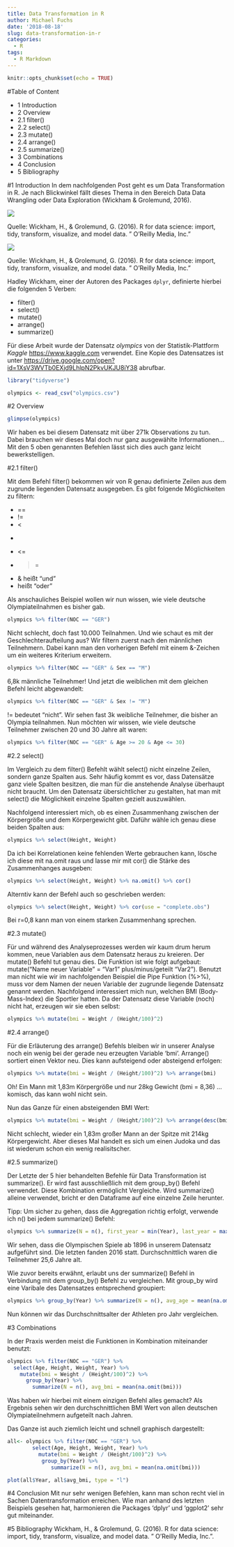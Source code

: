 ```yaml
---
title: Data Transformation in R
author: Michael Fuchs
date: '2018-08-18'
slug: data-transformation-in-r
categories:
  - R
tags:
  - R Markdown
---
```


```r
knitr::opts_chunk$set(echo = TRUE)
```
#Table of Content

+ 1 Introduction
+ 2 Overview
+ 2.1 filter()
+ 2.2 select()
+ 2.3 mutate()
+ 2.4 arrange()
+ 2.5 summarize()
+ 3 Combinations
+ 4 Conclusion
+ 5 Bibliography


#1 Introduction
In dem nachfolgenden Post geht es um Data Transformation in R. Je nach Blickwinkel fällt dieses Thema in den Bereich Data Data Wrangling oder Data Exploration (Wickham & Grolemund, 2016). 

![](http://r4ds.had.co.nz/diagrams/data-science-wrangle.png)

Quelle: Wickham, H., & Grolemund, G. (2016). R for data science: import, tidy, transform, visualize, and model data. " O'Reilly Media, Inc."

![](http://r4ds.had.co.nz/diagrams/data-science-explore.png)

Quelle: Wickham, H., & Grolemund, G. (2016). R for data science: import, tidy, transform, visualize, and model data. " O'Reilly Media, Inc."


Hadley Wickham, einer der Autoren des Packages `dplyr`, definierte hierbei die folgenden 5 Verben:

+ filter()
+ select()
+ mutate()
+ arrange()
+ summarize() 

Für diese Arbeit wurde der Datensatz *olympics* von der Statistik-Plattform *Kaggle* <https://www.kaggle.com> verwendet. Eine Kopie des Datensatzes ist unter <https://drive.google.com/open?id=1XsV3WVTb0EXjd9LhlpN2PkvUKJU8iY38> abrufbar.


```r
library("tidyverse")
```
```r
olympics <- read_csv("olympics.csv")
```

#2 Overview

```r
glimpse(olympics)
```

Wir haben es bei diesem Datensatz mit über 271k Observations zu tun.
Dabei brauchen wir dieses Mal doch nur ganz ausgewählte Informationen...
Mit den 5 oben genannten Befehlen lässt sich dies auch ganz leicht bewerkstelligen.

#2.1 filter()

Mit dem Befehl filter() bekommen wir von R genau definierte Zeilen aus dem zugrunde liegenden Datensatz ausgegeben. Es gibt folgende Möglichkeiten zu filtern:

+ ==
+ !=
+ <
+ >
+ <=
+ >=

+ & heißt "und"
+ | heißt "oder"

Als anschauliches Beispiel wollen wir nun wissen, wie viele deutsche Olympiateilnahmen es bisher gab.
```r
olympics %>% filter(NOC == "GER")
```
Nicht schlecht, doch fast 10.000 Teilnahmen.
Und wie schaut es mit der Geschlechteraufteilung aus? Wir filtern zuerst nach den männlichen Teilnehmern. Dabei kann man den vorherigen Befehl mit einem &-Zeichen um ein weiteres Kriterium erweitern. 
```r
olympics %>% filter(NOC == "GER" & Sex == "M")
```

6,8k männliche Teilnehmer! Und jetzt die weiblichen mit dem gleichen Befehl leicht abgewandelt: 
```r
olympics %>% filter(NOC == "GER" & Sex != "M")
```

!= bedeutet "nicht". Wir sehen fast 3k weibliche Teilnehmer, die bisher an Olympia teilnahmen. 
Nun möchten wir wissen, wie viele deutsche Teilnehmer zwischen 20 und 30 Jahre alt waren:
```r
olympics %>% filter(NOC == "GER" & Age >= 20 & Age <= 30)
```


#2.2 select()

Im Vergleich zu dem filter() Befehlt wählt select() nicht einzelne Zeilen, sondern ganze Spalten aus.
Sehr häufig kommt es vor, dass Datensätze ganz viele Spalten besitzen, die man für die anstehende Analyse überhaupt nicht braucht. Um den Datensatz übersichtlicher zu gestalten, hat man mit select() die Möglichkeit einzelne Spalten gezielt auszuwählen. 

Nachfolgend interessiert mich, ob es einen Zusammenhang zwischen der Körpergröße und dem Körpergewicht gibt. Daführ wähle ich genau diese beiden Spalten aus: 

```r
olympics %>% select(Height, Weight)
```

Da ich bei Korrelationen keine fehlenden Werte gebrauchen kann, lösche ich diese mit na.omit raus und lasse mir mit cor() die Stärke des Zusammenhanges ausgeben:
```r
olympics %>% select(Height, Weight) %>% na.omit() %>% cor()
```

Alterntiv kann der Befehl auch so geschrieben werden:
```r
olympics %>% select(Height, Weight) %>% cor(use = "complete.obs")
```
Bei r=0,8 kann man von einem starken Zusammenhang sprechen.


#2.3 mutate()

Für und während des Analyseprozesses werden wir kaum drum herum kommen, neue Variablen aus dem Datensatz heraus zu kreieren. Der mutate() Befehl tut genau dies. Die Funktion ist wie folgt aufgebaut: mutate("Name neuer Variable" = "Var1" plus/minus/geteilt "Var2"). Benutzt man nicht wie wir im nachfolgenden Beispiel die Pipe Funktion (%>%), muss vor dem Namen der neuen Variable der zugrunde liegende Datensatz genannt werden.
Nachfolgend interessiert mich nun, welchen BMI (Body-Mass-Index) die Sportler hatten. Da der Datensatz diese Variable (noch) nicht hat, erzeugen wir sie eben selbst:
```r
olympics %>% mutate(bmi = Weight / (Height/100)^2)
```


#2.4 arrange()

Für die Erläuterung des arrange() Befehls bleiben wir in unserer Analyse noch ein wenig bei der gerade neu erzeugten Variable 'bmi'.
Arrange() sortiert einen Vektor neu. Dies kann aufsteigend oder absteigend erfolgen:
```r
olympics %>% mutate(bmi = Weight / (Height/100)^2) %>% arrange(bmi)
```

Oh! Ein Mann mit 1,83m Körpergröße und nur 28kg Gewicht (bmi = 8,36) ... komisch, das kann wohl nicht sein.

Nun das Ganze für einen absteigenden BMI Wert:

```r
olympics %>% mutate(bmi = Weight / (Height/100)^2) %>% arrange(desc(bmi))
```

Nicht schlecht, wieder ein 1,83m großer Mann an der Spitze mit 214kg Körpergewicht. Aber dieses Mal handelt es sich um einen Judoka und das ist wiederum schon ein wenig realisitscher. 


#2.5 summarize()

Der Letzte der 5 hier behandelten Befehle für Data Transformation ist summarize(). Er wird fast ausschließlich mit dem group_by() Befehl verwendet. Diese Kombination ermöglicht Vergleiche.
Wird summarize() alleine verwendet, bricht er den Dataframe auf eine einzelne Zeile herunter. 

Tipp: Um sicher zu gehen, dass die Aggregation richtig erfolgt, verwende ich n() bei jedem summarize() Befehl: 

```r
olympics %>% summarize(N = n(), first_year = min(Year), last_year = max(Year), avg_age = mean(na.omit(Age)))
```

Wir sehen, dass die Olympischen Spiele ab 1896 in unserem Datensatz aufgeführt sind. Die letzten fanden 2016 statt. Durchschnittlich waren die Teilnehmer 25,6 Jahre alt.

Wie zuvor bereits erwähnt, erlaubt uns der summarize() Befehl in Verbindung mit dem group_by() Befehl zu vergleichen. Mit group_by wird eine Varibale des Datensatzes entsprechend groupiert:
```r
olympics %>% group_by(Year) %>% summarize(N = n(), avg_age = mean(na.omit(Age)))
```

Nun können wir das Durchschnittsalter der Athleten pro Jahr vergleichen.


#3 Combinations

In der Praxis werden meist die Funktionen in Kombination miteinander benutzt:
```r
olympics %>% filter(NOC == "GER") %>%
  select(Age, Height, Weight, Year) %>%
    mutate(bmi = Weight / (Height/100)^2) %>%
      group_by(Year) %>%
        summarize(N = n(), avg_bmi = mean(na.omit(bmi)))
```

Was haben wir hierbei mit einem einzigen Befehl alles gemacht?
Als Ergebnis sehen wir den durchschnittlichen BMI Wert von allen deutschen Olympiateilnehmern aufgeteilt nach Jahren.

Das Ganze ist auch ziemlich leicht und schnell graphisch dargestellt:
```r
all<- olympics %>% filter(NOC == "GER") %>%
        select(Age, Height, Weight, Year) %>%
          mutate(bmi = Weight / (Height/100)^2) %>%
           group_by(Year) %>%
              summarize(N = n(), avg_bmi = mean(na.omit(bmi)))

plot(all$Year, all$avg_bmi, type = "l")
```


#4 Conclusion
Mit nur sehr wenigen Befehlen, kann man schon recht viel in Sachen Datentransformation erreichen. Wie man anhand des letzten Beispiels gesehen hat, harmonieren die Packages 'dplyr' und 'ggplot2' sehr gut miteinander. 

#5 Bibliography
Wickham, H., & Grolemund, G. (2016). R for data science: import, tidy, transform, visualize, and model data. " O'Reilly Media, Inc.".